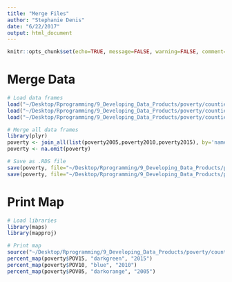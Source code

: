 ```yaml
---
title: "Merge Files"
author: "Stephanie Denis"
date: "6/22/2017"
output: html_document
---
```


```r
knitr::opts_chunk$set(echo=TRUE, message=FALSE, warning=FALSE, comment="")
```

# Merge Data
```r
# Load data frames
load("~/Desktop/Rprogramming/9_Developing_Data_Products/poverty/counties/POV05.Rda")
load("~/Desktop/Rprogramming/9_Developing_Data_Products/poverty/counties/POV10.Rda")
load("~/Desktop/Rprogramming/9_Developing_Data_Products/poverty/counties/POV15.Rda")

# Merge all data frames
library(plyr)
poverty <- join_all(list(poverty2005,poverty2010,poverty2015), by='name', type='left')
poverty <- na.omit(poverty)

# Save as .RDS file
save(poverty, file="~/Desktop/Rprogramming/9_Developing_Data_Products/poverty/counties/poverty.rds")
save(poverty, file="~/Desktop/Rprogramming/9_Developing_Data_Products/poverty/counties/poverty.Rda")
```

# Print Map
```r
# Load libraries
library(maps)
library(mapproj)

# Print map
source("~/Desktop/Rprogramming/9_Developing_Data_Products/poverty/counties/helpers.R")
percent_map(poverty$POV15, "darkgreen", "2015")
percent_map(poverty$POV10, "blue", "2010")
percent_map(poverty$POV05, "darkorange", "2005")
```
